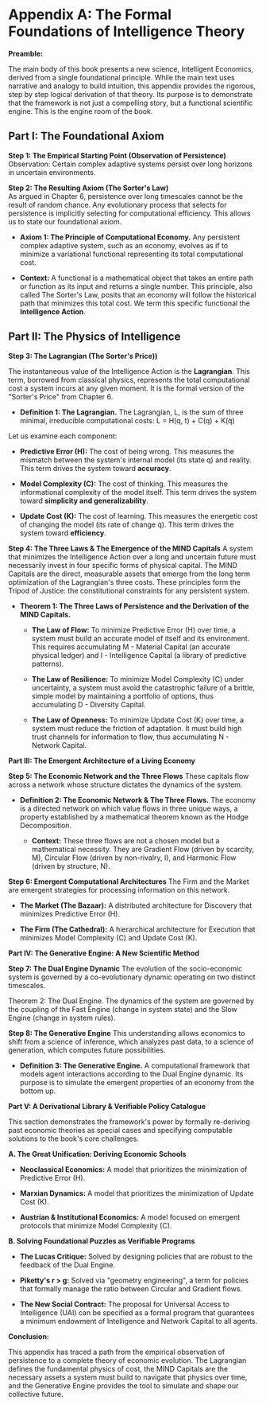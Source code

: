 # Appendix A: The Formal Foundations of Intelligence Theory

**Preamble:**

The main body of this book presents a new science, Intelligent Economics, derived from a single foundational principle. While the main text uses narrative and analogy to build intuition, this appendix provides the rigorous, step by step logical derivation of that theory. Its purpose is to demonstrate that the framework is not just a compelling story, but a functional scientific engine. This is the engine room of the book.

## Part I: The Foundational Axiom

**Step 1: The Empirical Starting Point (Observation of Persistence)**  
Observation: Certain complex adaptive systems persist over long horizons in uncertain environments.

**Step 2: The Resulting Axiom (The Sorter's Law)**  
As argued in Chapter 6, persistence over long timescales cannot be the result of random chance. Any evolutionary process that selects for persistence is implicitly selecting for computational efficiency. This allows us to state our foundational axiom.

- **Axiom 1: The Principle of Computational Economy.** Any persistent complex adaptive system, such as an economy, evolves as if to minimize a variational functional representing its total computational cost.

- **Context:** A functional is a mathematical object that takes an entire path or function as its input and returns a single number. This principle, also called The Sorter's Law, posits that an economy will follow the historical path that minimizes this total cost. We term this specific functional the **Intelligence Action**.

## Part II: The Physics of Intelligence

**Step 3: The Lagrangian (The Sorter's Price))**

The instantaneous value of the Intelligence Action is the **Lagrangian**. This term, borrowed from classical physics, represents the total computational cost a system incurs at any given moment. It is the formal version of the "Sorter's Price" from Chapter 6.

- **Definition 1: The Lagrangian.** The Lagrangian, L, is the sum of three minimal, irreducible computational costs:
  L = H(q, t) + C(q) + K(q̇)
  
Let us examine each component:

- **Predictive Error (H):** The cost of being wrong. This measures the mismatch between the system's internal model (its state q) and reality. This term drives the system toward **accuracy**.

- **Model Complexity (C):** The cost of thinking. This measures the informational complexity of the model itself. This term drives the system toward **simplicity and generalizability**.

- **Update Cost (K):** The cost of learning. This measures the energetic cost of changing the model (its rate of change q̇). This term drives the system toward **efficiency**.

**Step 4: The Three Laws & The Emergence of the MIND Capitals**
A system that minimizes the Intelligence Action over a long and uncertain future must necessarily invest in four specific forms of physical capital. The MIND Capitals are the direct, measurable assets that emerge from the long term optimization of the Lagrangian's three costs. These principles form the Tripod of Justice: the constitutional constraints for any persistent system.

- **Theorem 1: The Three Laws of Persistence and the Derivation of the MIND Capitals.**

  - **The Law of Flow:** To minimize Predictive Error (H) over time, a system must build an accurate model of itself and its environment. This requires accumulating M - Material Capital (an accurate physical ledger) and I - Intelligence Capital (a library of predictive patterns).

  - **The Law of Resilience:** To minimize Model Complexity (C) under uncertainty, a system must avoid the catastrophic failure of a brittle, simple model by maintaining a portfolio of options, thus accumulating D - Diversity Capital.

  - **The Law of Openness:** To minimize Update Cost (K) over time, a system must reduce the friction of adaptation. It must build high trust channels for information to flow, thus accumulating N - Network Capital.

**Part III: The Emergent Architecture of a Living Economy**

**Step 5: The Economic Network and the Three Flows**
These capitals flow across a network whose structure dictates the dynamics of the system.

- **Definition 2: The Economic Network & The Three Flows.** The economy is a directed network on which value flows in three unique ways, a property established by a mathematical theorem known as the Hodge Decomposition.

  - **Context:** These three flows are not a chosen model but a mathematical necessity. They are Gradient Flow (driven by scarcity, M), Circular Flow (driven by non-rivalry, I), and Harmonic Flow (driven by structure, N).

**Step 6: Emergent Computational Architectures**
The Firm and the Market are emergent strategies for processing information on this network.

- **The Market (The Bazaar):** A distributed architecture for Discovery that minimizes Predictive Error (H).

- **The Firm (The Cathedral):** A hierarchical architecture for Execution that minimizes Model Complexity (C) and Update Cost (K).

**Part IV: The Generative Engine: A New Scientific Method**

**Step 7: The Dual Engine Dynamic**
The evolution of the socio-economic system is governed by a co-evolutionary dynamic operating on two distinct timescales.

Theorem 2: The Dual Engine. The dynamics of the system are governed by the coupling of the Fast Engine (change in system state) and the Slow Engine (change in system rules).

**Step 8: The Generative Engine**
This understanding allows economics to shift from a science of inference, which analyzes past data, to a science of generation, which computes future possibilities.

- **Definition 3: The Generative Engine.** A computational framework that models agent interactions according to the Dual Engine dynamic. Its purpose is to simulate the emergent properties of an economy from the bottom up.

**Part V: A Derivational Library & Verifiable Policy Catalogue**

This section demonstrates the framework's power by formally re-deriving past economic theories as special cases and specifying computable solutions to the book's core challenges.

**A. The Great Unification: Deriving Economic Schools**

- **Neoclassical Economics:** A model that prioritizes the minimization of Predictive Error (H).

- **Marxian Dynamics:** A model that prioritizes the minimization of Update Cost (K).

- **Austrian & Institutional Economics:** A model focused on emergent protocols that minimize Model Complexity (C).

**B. Solving Foundational Puzzles as Verifiable Programs**

- **The Lucas Critique:** Solved by designing policies that are robust to the feedback of the Dual Engine.

- **Piketty's r > g:** Solved via "geometry engineering", a term for policies that formally manage the ratio between Circular and Gradient flows.

- **The New Social Contract:** The proposal for Universal Access to Intelligence (UAI) can be specified as a formal program that guarantees a minimum endowment of Intelligence and Network Capital to all agents.

**Conclusion:**

This appendix has traced a path from the empirical observation of persistence to a complete theory of economic evolution. The Lagrangian defines the fundamental physics of cost, the MIND Capitals are the necessary assets a system must build to navigate that physics over time, and the Generative Engine provides the tool to simulate and shape our collective future.

